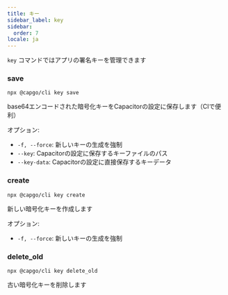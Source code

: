 ```yaml
---
title: キー
sidebar_label: key
sidebar:
  order: 7
locale: ja
---
```


`key` コマンドではアプリの署名キーを管理できます

### save

`npx @capgo/cli key save`

base64エンコードされた暗号化キーをCapacitorの設定に保存します（CIで便利）

オプション:

- `-f, --force`: 新しいキーの生成を強制
- `--key`: Capacitorの設定に保存するキーファイルのパス
- `--key-data`: Capacitorの設定に直接保存するキーデータ

### create

`npx @capgo/cli key create`

新しい暗号化キーを作成します

オプション:

- `-f, --force`: 新しいキーの生成を強制

### delete_old

`npx @capgo/cli key delete_old`

古い暗号化キーを削除します